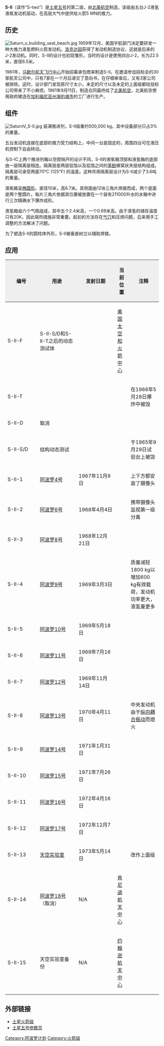 {{noteTA|G1=Rocket}}
{{Infobox rocket stage
|image         = ap6-MSFC-6758331.jpg
|caption       = [[阿波罗6号|阿波罗6号]]的S-II级在[[航天器装配大楼|航天器装配大楼]]组装
|name          = S-II
|manufacturer  = [[北美航空|北美航空]]
|country       = {{USA}}
|rockets       = [[土星5号运载火箭|土星5号运载火箭]]（第二级）<br />[[Saturn_INT-21|Saturn INT-21]]（第二级）
|height        = {{convert|24.9|m|abbr=on}}
|diameter      = {{convert|10|m|abbr=on}}
|mass          = {{convert|1058000|lbs|abbr=on|order=flip}}
|propmass      = {{convert|977000|lbs|abbr=on|order=flip}}
|empty         = {{convert|79700|lbs|abbr=on|order=flip}}
|status        = 退役
|launches      = 13
|success       = 12
|fail          = <!--失败次数-->
|noburn        = <!--下面级失败了，本子级还未工作的次数-->
|other_outcome = 部分失败（[[阿波罗6号|阿波罗6号]]）
|first         = 1967年11月9日（AS-501）<br />[[阿波罗4号|阿波罗4号]]
|last          = 1973年5月14日（AS-513）<br />[[天空实验室1号|天空实验室1号]]
|only          = <!--飞行日期（仅在只飞行过一次的情况下使用该字段）-->
|engines       = 5台 [[J-2火箭发动机|J-2]]
|thrust        = {{convert|1000000|lbf|kN|abbr=on|order=flip}}
|SI            = {{convert|421|isp}}
|time          = 367秒
|fuel          = [[液氧|LOX]]/[[液氢|LH<sub>2</sub>]]
}}
'''S-II'''（读作“S-two”）是[[土星五号|土星五号]]的第二级，由[[北美航空|北美航空]]制造。该级由五台J-2液氢液氧发动机驱动，在高层大气中提供给火箭5 MN的推力。

== 历史 ==
[[File:Saturn_v_building_seal_beach.jpg|left]]
1959年12月，美国宇航部门决定要研发一种大推力液氢燃料火箭发动机。[[洛克达因|洛克达因]]获得了发动机制造协议，这就是后来的J-2发动机。同时，S-II的设计也初现雏形，当时的设计是使用四台J-2，长为22.5米，直径6.5米。

1961年，[[马歇尔航天飞行中心|马歇尔航天飞行中心]]开始招募承包商来制造S-II。在邀请参加招标会的30家航天公司中，只有7家在一个月后递交了意向书，在仔细审查后，又有3家公司被排除。这时，设计部门发现原尺寸太小，未定的尺寸以及未定的上面级都给投标公司带来了不小麻烦。1961年9月11日，制造合同最终给了[[北美航空|北美航空]]，北美航空使用政府建造在[[加利福尼亚州|加利福尼亚州]][[海豹滩市|海豹滩市]]的工厂进行生产。

== 组件 ==
[[File:SaturnV_S-II.jpg|right]]
装满推进剂，S-II级重约500,000 kg，其中设备部分只占3%的重量。

五台发动机连接在底部的推力受力结构上，中间一台是固定的，周围四台可在液压机控制下自由转动。

与S-IC上两个推进剂箱以空腔隔开的设计不同，S-II的液氧箱顶部和液氢箱的底部由一层隔离层相连。隔离层是两层铝箔以及铝箔之间的[[苯酚|苯酚]]蜂窝状夹层结构组成。隔离层可承受两面70℃ (125℉) 的温差。这种共用隔离层设计为S-II减少了3.6吨的重量。

液氧箱呈[[椭圆形|椭圆形]]，直径10米，高6.7米。其侧面由12块三角片焊接而成，两个底面是两个整圆片。每片三角片依据其位置被放置在一个装有211000升水的水箱中进行三次精确水下爆炸成形。

液氢箱由六个气瓶组成，其中五个2.4米高，一个0.69米高。由于液氢的储存温度只有20K，因此隔热措施非常重要。起初的方法存在[[Cavitation|气穴]]和压焊问题，后来用手工调整的方法解决了问题。

为了塑造S-II的圆柱体外形，S-II被垂直树立以辅助焊接。

== 应用 ==
{| border="2" width=100% cellpadding="4" cellspacing="0" style="margin: 1em 1em 1em 0; background: #f9f9f9; border: 1px #aaa solid; border-collapse: collapse; font-size: 95%;"
|-
! style="background:#efefef;" width=90 | 编号
! style="background:#efefef;" width=111 | 用途
! style="background:#efefef;" width=111 | 发射日期
! style="background:#efefef;" | 当前位置
! style="background:#efefef;" | 注释
|-
|S-II-F
|S-II-S/D和S-II-T之后的动态测试体
|
|[[美国太空和火箭中心|美国太空和火箭中心]]
|
|-
|S-II-T
|
|
|
|在1966年5月28日爆炸中被毁
|-
|S-II-D
|取消
|
|
|
|-
|S-II-S/D
|结构动态测试
|
|
|于1965年9月29日试验台上被毁
|-
|S-II-1
|[[阿波罗4号|阿波罗4号]]
|1967年11月9日
|{{coord|32|12|N|39|40|W}}
|上下方都安装了摄像头
|-
|S-II-2
|[[阿波罗6号|阿波罗6号]]
|1968年4月4日
|
|携带摄像头监视第一级分离
|-
|S-II-3
|[[阿波罗8号|阿波罗8号]]
|1968年12月21日
|{{coord|31|50|N|38|0|W}}
|
|-
|S-II-4
|[[阿波罗9号|阿波罗9号]]
|1969年3月3日
|{{coord|31|28|N|34|2|W}}
|质量减轻1800 kg以增加600 kg有效载荷，发动机功率更大，液氢量更多
|-
|S-II-5
|[[阿波罗10号|阿波罗10号]]
|1969年5月18日
|{{coord|31|31|N|34|31|W}}
|
|-
|S-II-6
|[[阿波罗11号|阿波罗11号]]
|1969年7月16日
|{{coord|31|32|N|34|51|W}}
|
|-
|S-II-7
|[[阿波罗12号|阿波罗12号]]
|1969年11月14日
|{{coord|31|28|N|34|13|W}}
|
|-
|S-II-8
|[[阿波罗13号|阿波罗13号]]
|1970年4月11日
|{{coord|32|19|N|33|17|W}}
|中央发动机由于[[纵向耦合振动|纵向耦合振动]]而熄火
|-
|S-II-9
|[[阿波罗14号|阿波罗14号]]
|1971年1月31日
|
|
|-
|S-II-10
|[[阿波罗15号|阿波罗15号]]
|1971年7月26日
|
|
|-
|S-II-11
|[[阿波罗16号|阿波罗16号]]
|1972年4月16日
|
|
|-
|S-II-12
|[[阿波罗17号|阿波罗17号]]
|1972年12月7日
|
|
|-
|S-II-13
|[[天空实验室|天空实验室]]
|1973年5月14日
|
|改作上面级
|-
|S-II-14
|[[阿波罗18号|阿波罗18号]]（取消）
|N/A
|[[肯尼迪航天中心|肯尼迪航天中心]]
|
|-
|S-II-15
|天空实验室备份
|N/A
|[[约翰逊航天中心|约翰逊航天中心]]
|
|}

== 外部链接 ==
* [http://history.nasa.gov/SP-4206/sp4206.htm 土星火箭级]{{Wayback|url=http://history.nasa.gov/SP-4206/sp4206.htm |date=20041015005320 }}
* [http://www.apollosaturn.com/ 土星五号参数页]{{Wayback|url=http://www.apollosaturn.com/ |date=20110721013720 }}

[[Category:阿波罗计划|Category:阿波罗计划]]
[[Category:火箭级|Category:火箭级]]